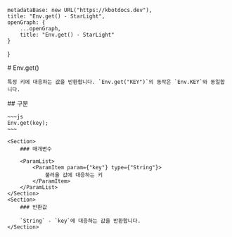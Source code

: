 
    metadataBase: new URL("https://kbotdocs.dev"),
    title: "Env.get() - StarLight",
    openGraph: {
        ...openGraph,
        title: "Env.get() - StarLight"
    }
}

<Section>
    # Env.get()

    특정 키에 대응하는 값을 반환합니다. `Env.get("KEY")`의 동작은 `Env.KEY`와 동일합니다.
</Section>
<Section>
    ## 구문

    ~~~js
    Env.get(key);
    ~~~

    <Section>
        ### 매개변수

        <ParamList>
            <ParamItem param={"key"} type={"String"}>
                불러올 값에 대응하는 키
            </ParamItem>
        </ParamList>
    </Section>
    <Section>
        ### 반환값

        `String` - `key`에 대응하는 값을 반환합니다.
    </Section>
</Section>
